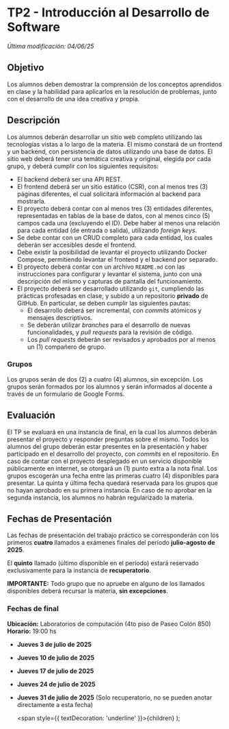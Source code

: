 

# TP2 - Introducción al Desarrollo de Software

_Última modificación: 04/06/25_

## Objetivo

Los alumnos deben demostrar la comprensión de los conceptos aprendidos en clase y la habilidad para aplicarlos en la resolución de problemas, junto con el desarrollo de una idea creativa y propia.

## Descripción

Los alumnos deberán desarrollar un sitio web completo utilizando las tecnologías vistas a lo largo de la materia. El mismo constará de un frontend y un backend, con persistencia de datos utilizando una base de datos. El sitio web deberá tener una temática creativa y original, elegida por cada grupo, y deberá cumplir con los siguientes requisitos:

- El backend deberá ser una API REST.
- El frontend deberá ser un sitio estático (CSR), con al menos tres (3) páginas diferentes, el cual solicitará información al backend para mostrarla.
- El proyecto deberá contar con al menos tres (3) entidades diferentes, representadas en tablas de la base de datos, con al menos cinco (5) campos cada una (excluyendo el ID). Debe haber al menos una relación para cada entidad (de entrada o salida), utilizando _foreign keys_.
- Se debe contar con un CRUD completo para cada entidad, los cuales deberán ser accesibles desde el frontend.
- Debe existir la posibilidad de levantar el proyecto utilizando Docker Compose, permitiendo levantar el frontend y el backend por separado.
- El proyecto deberá contar con un archivo `README.md` con las instrucciones para configurar y levantar el sistema, junto con una descripción del mismo y capturas de pantalla del funcionamiento.
- El proyecto deberá ser desarrollado utilizando `git`, cumpliendo las prácticas profesadas en clase, y subido a un repositorio **privado** de GitHub. En particular, se deben cumplir las siguientes pautas:
    - El desarrollo deberá ser incremental, con _commits_ atómicos y mensajes descriptivos.
    - Se deberán utilizar _branches_ para el desarrollo de nuevas funcionalidades, y _pull requests_ para la revisión de código.
    - Los _pull requests_ deberán ser revisados y aprobados por al menos un (1) compañero de grupo.

### Grupos

Los grupos serán de dos (2) a cuatro (4) alumnos, sin excepción. Los grupos serán formados por los alumnos y serán informados al docente a través de un formulario de Google Forms.

## Evaluación
El TP se evaluará en una instancia de final, en la cual los alumnos deberán presentar el proyecto y responder preguntas sobre el mismo. Todos los alumnos del grupo deberán estar presentes en la presentación y haber participado en el desarrollo del proyecto, con _commits_ en el repositorio.
En caso de contar con el proyecto desplegado en un servicio disponible públicamente en internet, se otorgará un (1) punto extra a la nota final.
Los grupos escogerán una fecha entre las primeras cuatro (4) disponibles para presentar. La quinta y última fecha quedará reservada para los grupos que no hayan aprobado en su primera instancia. En caso de no aprobar en la segunda instancia, los alumnos no habrán regularizado la materia.

## Fechas de Presentación

Las fechas de presentación del trabajo práctico se corresponderán con los primeros **cuatro** llamados a exámenes finales del período **julio-agosto de 2025**.

El **quinto** llamado (último disponible en el período) estará reservado exclusivamente para la instancia de **recuperatorio**.

**IMPORTANTE:** Todo grupo que no apruebe en alguno de los llamados disponibles deberá recursar la materia, **sin excepciones**.

### Fechas de final

**Ubicación:** Laboratorios de computación (4to piso de Paseo Colón 850)  
**Horario:** 19:00 hs

- **Jueves 3 de julio de 2025**
- **Jueves 10 de julio de 2025**
- **Jueves 17 de julio de 2025**
- **Jueves 24 de julio de 2025**
- **Jueves 31 de julio de 2025** (Solo recuperatorio, no se pueden anotar directamente a esta fecha)

  <span style={{ textDecoration: 'underline' }}>{children}</span>
);
